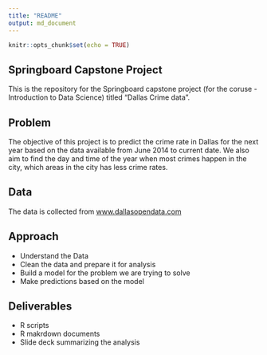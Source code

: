---
title: "README"
output: md_document
---

```{r setup, include=FALSE}
knitr::opts_chunk$set(echo = TRUE)
```

## Springboard Capstone Project

This is the repository for the Springboard capstone project (for the coruse - Introduction to Data Science) titled "Dallas Crime data".

## Problem

The objective of this project is to predict the crime rate in Dallas for the next year based on the data available from June 2014 to current date. We also aim to find the day and time of the year when most crimes happen in the city, which areas in the city has less crime rates.

## Data

The data is collected from [www.dallasopendata.com](https://www.dallasopendata.com/Public-Safety/Police-Incidents/qv6i-rri7)

## Approach

* Understand the Data
* Clean the data and prepare it for analysis
* Build a model for the problem we are trying to solve
* Make predictions based on the model

## Deliverables

* R scripts
* R makrdown documents
* Slide deck summarizing the analysis